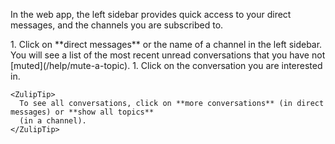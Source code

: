 
In the web app, the left sidebar provides quick access to your direct messages,
and the channels you are subscribed to.

<Tabs>
  <TabItem label="Desktop/Web">
    <Steps>
      1. Click on **direct messages** or the name of a channel in the left sidebar. You
         will see a list of the most recent unread conversations that you have not [muted](/help/mute-a-topic).
      1. Click on the conversation you are interested in.
    </Steps>

    <ZulipTip>
      To see all conversations, click on **more conversations** (in direct messages) or **show all topics**
      (in a channel).
    </ZulipTip>
  </TabItem>
</Tabs>

